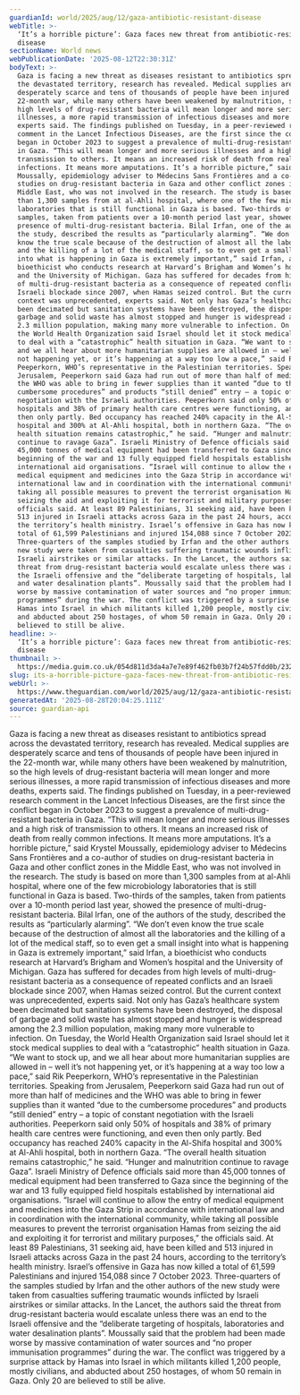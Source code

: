 ```yaml
---
guardianId: world/2025/aug/12/gaza-antibiotic-resistant-disease
webTitle: >-
  ‘It’s a horrible picture’: Gaza faces new threat from antibiotic-resistant
  disease
sectionName: World news
webPublicationDate: '2025-08-12T22:30:31Z'
bodyText: >-
  Gaza is facing a new threat as diseases resistant to antibiotics spread across
  the devastated territory, research has revealed. Medical supplies are
  desperately scarce and tens of thousands of people have been injured in the
  22-month war, while many others have been weakened by malnutrition, so the
  high levels of drug-resistant bacteria will mean longer and more serious
  illnesses, a more rapid transmission of infectious diseases and more deaths,
  experts said. The findings published on Tuesday, in a peer-reviewed research
  comment in the Lancet Infectious Diseases, are the first since the conflict
  began in October 2023 to suggest a prevalence of multi-drug-resistant bacteria
  in Gaza. “This will mean longer and more serious illnesses and a high risk of
  transmission to others. It means an increased risk of death from really common
  infections. It means more amputations. It’s a horrible picture,” said Krystel
  Moussally, epidemiology adviser to Médecins Sans Frontières and a co-author of
  studies on drug-resistant bacteria in Gaza and other conflict zones in the
  Middle East, who was not involved in the research. The study is based on more
  than 1,300 samples from at al-Ahli hospital, where one of the few microbiology
  laboratories that is still functional in Gaza is based. Two-thirds of the
  samples, taken from patients over a 10-month period last year, showed the
  presence of multi-drug-resistant bacteria. Bilal Irfan, one of the authors of
  the study, described the results as “particularly alarming”. “We don’t even
  know the true scale because of the destruction of almost all the laboratories
  and the killing of a lot of the medical staff, so to even get a small insight
  into what is happening in Gaza is extremely important,” said Irfan, a
  bioethicist who conducts research at Harvard’s Brigham and Women’s hospital
  and the University of Michigan. Gaza has suffered for decades from high levels
  of multi-drug-resistant bacteria as a consequence of repeated conflicts and an
  Israeli blockade since 2007, when Hamas seized control. But the current
  context was unprecedented, experts said. Not only has Gaza’s healthcare system
  been decimated but sanitation systems have been destroyed, the disposal of
  garbage and solid waste has almost stopped and hunger is widespread among the
  2.3 million population, making many more vulnerable to infection. On Tuesday,
  the World Health Organization said Israel should let it stock medical supplies
  to deal with a “catastrophic” health situation in Gaza. “We want to stock up,
  and we all hear about more humanitarian supplies are allowed in – well it’s
  not happening yet, or it’s happening at a way too low a pace,” said Rik
  Peeperkorn, WHO’s representative in the Palestinian territories. Speaking from
  Jerusalem, Peeperkorn said Gaza had run out of more than half of medicines and
  the WHO was able to bring in fewer supplies than it wanted “due to the
  cumbersome procedures” and products “still denied” entry – a topic of constant
  negotiation with the Israeli authorities. Peeperkorn said only 50% of
  hospitals and 38% of primary health care centres were functioning, and even
  then only partly. Bed occupancy has reached 240% capacity in the Al-Shifa
  hospital and 300% at Al-Ahli hospital, both in northern Gaza. “The overall
  health situation remains catastrophic,” he said. “Hunger and malnutrition
  continue to ravage Gaza”. Israeli Ministry of Defence officials said more than
  45,000 tonnes of medical equipment had been transferred to Gaza since the
  beginning of the war and 13 fully equipped field hospitals established by
  international aid organisations. “Israel will continue to allow the entry of
  medical equipment and medicines into the Gaza Strip in accordance with
  international law and in coordination with the international community, while
  taking all possible measures to prevent the terrorist organisation Hamas from
  seizing the aid and exploiting it for terrorist and military purposes,” the
  officials said. At least 89 Palestinians, 31 seeking aid, have been killed and
  513 injured in Israeli attacks across Gaza in the past 24 hours, according to
  the territory’s health ministry. Israel’s offensive in Gaza has now killed a
  total of 61,599 Palestinians and injured 154,088 since 7 October 2023.
  Three-quarters of the samples studied by Irfan and the other authors of the
  new study were taken from casualties suffering traumatic wounds inflicted by
  Israeli airstrikes or similar attacks. In the Lancet, the authors said the
  threat from drug-resistant bacteria would escalate unless there was an end to
  the Israeli offensive and the “deliberate targeting of hospitals, laboratories
  and water desalination plants”. Moussally said that the problem had been made
  worse by massive contamination of water sources and “no proper immunisation
  programmes” during the war. The conflict was triggered by a surprise attack by
  Hamas into Israel in which militants killed 1,200 people, mostly civilians,
  and abducted about 250 hostages, of whom 50 remain in Gaza. Only 20 are
  believed to still be alive.
headline: >-
  ‘It’s a horrible picture’: Gaza faces new threat from antibiotic-resistant
  disease
thumbnail: >-
  https://media.guim.co.uk/054d811d3da4a7e7e89f462fb03b7f24b57fdd0b/232_0_3780_3024/500.jpg
slug: its-a-horrible-picture-gaza-faces-new-threat-from-antibiotic-resistant-disease
webUrl: >-
  https://www.theguardian.com/world/2025/aug/12/gaza-antibiotic-resistant-disease
generatedAt: '2025-08-28T20:04:25.111Z'
source: guardian-api
---
```

Gaza is facing a new threat as diseases resistant to antibiotics spread across the devastated territory, research has revealed. Medical supplies are desperately scarce and tens of thousands of people have been injured in the 22-month war, while many others have been weakened by malnutrition, so the high levels of drug-resistant bacteria will mean longer and more serious illnesses, a more rapid transmission of infectious diseases and more deaths, experts said. The findings published on Tuesday, in a peer-reviewed research comment in the Lancet Infectious Diseases, are the first since the conflict began in October 2023 to suggest a prevalence of multi-drug-resistant bacteria in Gaza. “This will mean longer and more serious illnesses and a high risk of transmission to others. It means an increased risk of death from really common infections. It means more amputations. It’s a horrible picture,” said Krystel Moussally, epidemiology adviser to Médecins Sans Frontières and a co-author of studies on drug-resistant bacteria in Gaza and other conflict zones in the Middle East, who was not involved in the research. The study is based on more than 1,300 samples from at al-Ahli hospital, where one of the few microbiology laboratories that is still functional in Gaza is based. Two-thirds of the samples, taken from patients over a 10-month period last year, showed the presence of multi-drug-resistant bacteria. Bilal Irfan, one of the authors of the study, described the results as “particularly alarming”. “We don’t even know the true scale because of the destruction of almost all the laboratories and the killing of a lot of the medical staff, so to even get a small insight into what is happening in Gaza is extremely important,” said Irfan, a bioethicist who conducts research at Harvard’s Brigham and Women’s hospital and the University of Michigan. Gaza has suffered for decades from high levels of multi-drug-resistant bacteria as a consequence of repeated conflicts and an Israeli blockade since 2007, when Hamas seized control. But the current context was unprecedented, experts said. Not only has Gaza’s healthcare system been decimated but sanitation systems have been destroyed, the disposal of garbage and solid waste has almost stopped and hunger is widespread among the 2.3 million population, making many more vulnerable to infection. On Tuesday, the World Health Organization said Israel should let it stock medical supplies to deal with a “catastrophic” health situation in Gaza. “We want to stock up, and we all hear about more humanitarian supplies are allowed in – well it’s not happening yet, or it’s happening at a way too low a pace,” said Rik Peeperkorn, WHO’s representative in the Palestinian territories. Speaking from Jerusalem, Peeperkorn said Gaza had run out of more than half of medicines and the WHO was able to bring in fewer supplies than it wanted “due to the cumbersome procedures” and products “still denied” entry – a topic of constant negotiation with the Israeli authorities. Peeperkorn said only 50% of hospitals and 38% of primary health care centres were functioning, and even then only partly. Bed occupancy has reached 240% capacity in the Al-Shifa hospital and 300% at Al-Ahli hospital, both in northern Gaza. “The overall health situation remains catastrophic,” he said. “Hunger and malnutrition continue to ravage Gaza”. Israeli Ministry of Defence officials said more than 45,000 tonnes of medical equipment had been transferred to Gaza since the beginning of the war and 13 fully equipped field hospitals established by international aid organisations. “Israel will continue to allow the entry of medical equipment and medicines into the Gaza Strip in accordance with international law and in coordination with the international community, while taking all possible measures to prevent the terrorist organisation Hamas from seizing the aid and exploiting it for terrorist and military purposes,” the officials said. At least 89 Palestinians, 31 seeking aid, have been killed and 513 injured in Israeli attacks across Gaza in the past 24 hours, according to the territory’s health ministry. Israel’s offensive in Gaza has now killed a total of 61,599 Palestinians and injured 154,088 since 7 October 2023. Three-quarters of the samples studied by Irfan and the other authors of the new study were taken from casualties suffering traumatic wounds inflicted by Israeli airstrikes or similar attacks. In the Lancet, the authors said the threat from drug-resistant bacteria would escalate unless there was an end to the Israeli offensive and the “deliberate targeting of hospitals, laboratories and water desalination plants”. Moussally said that the problem had been made worse by massive contamination of water sources and “no proper immunisation programmes” during the war. The conflict was triggered by a surprise attack by Hamas into Israel in which militants killed 1,200 people, mostly civilians, and abducted about 250 hostages, of whom 50 remain in Gaza. Only 20 are believed to still be alive.
